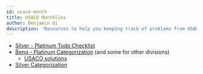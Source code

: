 ```yaml
---
id: usaco-month
title: USACO Monthlies
author: Benjamin Qi
description: 'Resources to help you keeping track of problems from USACO monthly contests.'
---
```


- [Silver - Platinum Todo Checklist](https://darren-yao.gitbook.io/darren-s-blog/usaco-faq#what-should-i-use-to-keep-track-of-which-usaco-problems-ive-done)
- [Benq - Platinum Categorization](https://github.com/bqi343/USACO/blob/master/Contests/USACO%20Links/Division-Specific/Platinum.md) (and some for other divisions)
  - [USACO solutions](https://github.com/bqi343/USACO/tree/master/Contests/USACO%20Solutions)
- [Silver Categorization](https://docs.google.com/document/d/1ba2jr2PFrtxHuGfvdjYVKX-8VzkQAdhpiMLlpXxiAOM/edit)

<IncompleteSection />
